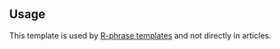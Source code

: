 {{Documentation subpage}}
<!-- PLEASE ADD CATEGORIES AND INTERWIKIS AT THE BOTTOM OF THIS PAGE -->

== Usage ==
This template is used by [[:Category:R术语模板|R-phrase templates]] and not directly in articles.

<includeonly>
<!-- CATEGORIES AND INTERWIKIS HERE, THANKS -->
[[Category:R术语模板| ]]
</includeonly>